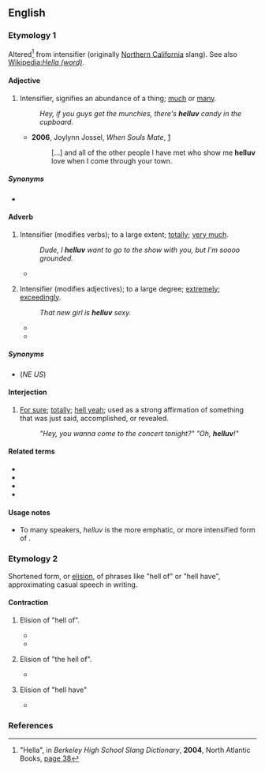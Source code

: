 ==English==

===Etymology 1===
Altered<ref>"Hella", in ''Berkeley High School Slang Dictionary'', '''2004''', North Atlantic Books,
[http://books.google.com/books?id=Wylb8i0nTFIC&pg=PA38&dq=helluv&sig=U28HCzcekEQ1xn1lr5R1CFogDs4 page 38]</ref> from intensifier {{m|en|hella}} (originally [[w:Northern California|Northern California]] slang). See also [[w:Hella (word)|Wikipedia:''Hella (word)'']].

====Adjective====
{{en-adj|-}}

# {{lb|en|slang|chiefly N CA}} Intensifier, signifies an abundance of a thing; [[much]] or [[many]].
#: ''Hey, if you guys get the munchies, there's '''helluv''' candy in the cupboard.''
#* '''2006''', Joylynn Jossel, ''When Souls Mate'', [http://books.google.com/books?id=6GY1v6CmCXkC&pg=PP8&dq=helluv&lr=&sig=95Jo6JMU_ZnvJXZL9eZfYmOk14Y]
#*: […] and all of the other people I have met who show me '''helluv''' love when I come through your town.

=====Synonyms=====
* {{l|en|mad}}

====Adverb====
{{en-adv|-}}
# {{lb|en|slang|chiefly N CA}} Intensifier (modifies verbs); to a large extent; [[totally]]; [[very much]].
#: ''Dude, I '''helluv''' want to go to the show with you, but I'm soooo grounded.''
#* {{quote-text|year=2002|author=Peggy Vincent|title=Baby Catcher: Chronicles of a Modern Midwife|page=225|url=http://books.google.com/books?id=LHlQxW68nfYC&pg=PA225&dq=helluv&lr=&sig=bwXyIRbEAOtYNvTzUQjVRZI7_zA|passage=“[…]. This '''helluv''' hurts.” We grownups burst out laughing, and I hugged her bony adolescent shoulders.}}
# {{lb|en|slang|chiefly N CA}} Intensifier (modifies adjectives); to a large degree; [[extremely]]; [[exceedingly]].
#: ''That new girl is '''helluv''' sexy.''
#* {{quote-text|year=2002|author=Peggy Vincent|title=Baby Catcher: Chronicles of a Modern Midwife|page=226|url=http://books.google.com/books?id=LHlQxW68nfYC&pg=PA226&dq=helluv&lr=&sig=ZjN3r5TaSnTBqIcXNcXxNRQq_PA|passage=“We had the baby, like two minutes ago. It was '''helluv''' icy. […] Naeema was so brave, just hellabitchin', and I delivered the baby myself 'cause we have this hellafresh midwife who taught me how to do it.”}}
#* {{quote-text|year=2003|author=Adrienne Anderson|title=Word: Rap, Politics and Feminism|page=14|url=http://books.google.com/books?id=j3kx-pqoSewC&pg=PA14&dq=helluv&lr=&sig=lSfUATVjJW2QQl2zRn0nwOZ-sBc|passage=“Man, if I had never been to California and read that magazine, I would be '''helluv''' scared to come out there!”}}

=====Synonyms=====
* {{sense|extremely, modifies adjectives}} {{l|en|wicked}} (''NE US'')

====Interjection====
{{en-interj}}

# {{lb|en|slang|chiefly N CA}} [[for sure|For sure]]; [[totally]]; [[hell yeah]]; used as a strong affirmation of something that was just said, accomplished, or revealed.
#: ''"Hey, you wanna come to the concert tonight?" "Oh, '''helluv'''!"''

====Related terms====
* {{l|en|helluva}}
* {{l|en|hella}}
* {{l|en|hell}}
* {{l|en|the hell}}

====Usage notes====
* To many speakers, ''helluv'' is the more emphatic, or more intensified form of {{m|en|hella}}.

===Etymology 2===
Shortened form, or [[elision]], of phrases like "hell of" or "hell have", approximating casual speech in writing.

====Contraction====
{{en-cont|-}}
# {{lb|en|colloquial}} Elision of "hell of".
#* {{quote-text|year=1977|author=Curt Johnson|title=The Morning Light|page=214|url=http://books.google.com/books?id=-TI3AAAAIAAJ&q=helluv&pgis=1|passage=Oh, you goddam-betcha, Julie, it's one helluva lot better — one '''HELLUV''' A lot better — to be born dirt-poor. Course then you get to stay that way the rest of your life.}}
#* {{quote-text|year=1997|author={{w|Kat Martin}}|title=Innocence Undone|page=297|url=http://books.google.com/books?id=BflckKXNVNoC&pg=PA297&dq=helluv&sig=5EXF4WemCDXCHHN55ZWu7RdMfoA|passage=“That's the '''helluv''' it — beggin' yer pardon, miss...”}}
# {{lb|en|colloquial}} Elision of "the hell of".
#* {{quote-text|year=1997|author={{w|Kat Martin}}|title=Innocence Undone|page=173|url=http://books.google.com/books?id=BflckKXNVNoC&pg=PA173&dq=helluv&lr=&sig=9IlxoQ8jN_4kJ-JqwQx5drgFbKk|passage=“'''Helluv''' it is,” he grumbled. “I was thinking of marrying her myself. Wrote her a letter, but it didn't get posted in time.”}}
# {{lb|en|colloquial}} Elision of "hell have"
#* {{quote-text|year=1973|author=Richard Cowper|title=Clone|page=99|passage=Where the '''helluv''' you been?}}

===References===
<references/>